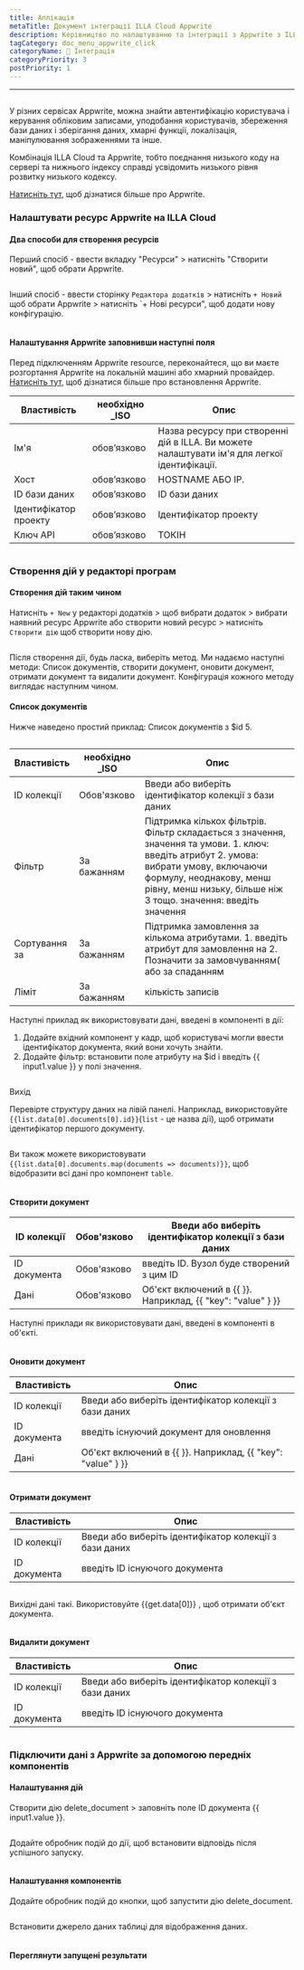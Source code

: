 ```yaml
---
title: Аплікація
metaTitle: Документ інтеграції ILLA Cloud Appwrite
description: Керівництво по налаштуванню та інтеграції з Appwrite з ILLA Cloud
tagCategory: doc_menu_appwrite_click
categoryName: 🔨 Інтеграція
categoryPriority: 3
postPriority: 1
---
```


* * *

## <Heading hidden>База даних Appwrite</Heading>

У різних сервісах Appwrite, можна знайти автентифікацію користувача і керування обліковим записами, уподобання користувачів, збереження бази даних і зберігання даних, хмарні функції, локалізація, маніпулювання зображеннями та інше. 

Комбінація ILLA Cloud та Appwrite, тобто поєднання низького коду на сервері та нижнього індексу справді усвідомить низького рівня розвитку низького кодексу.

[Натисніть тут](https://appwrite.io/), щоб дізнатися більше про Appwrite.

### Налаштувати ресурс Appwrite на ILLA Cloud

#### Два способи для створення ресурсів

Перший спосіб - ввести вкладку "Ресурси" > натисніть "Створити новий", щоб обрати Appwrite. 

<img src='https://cdn.illacloud.com/official-website/img/docs/assemble/appwrite1.png' alt="" />

Інший спосіб - ввести сторінку `Редактора додатків` > натисніть `+ Новий` щоб обрати Appwrite > натисніть \`+ Нові ресурси", щоб додати нову конфігурацію. 

<img src='https://cdn.illacloud.com/official-website/img/docs/assemble/appwrite2.png' alt="" />

#### Налаштування Appwrite заповнивши наступні поля

Перед підключенням Appwrite resource, переконайтеся, що ви маєте розгортання Appwrite на локальній машині або хмарний провайдер. [Натисніть тут](https://appwrite.io/docs/installation), щоб дізнатися більше про встановлення Appwrite. 

| Властивість           | необхідно \_ISO | Опис                                                                                          |
| --------------------- | --------------- | --------------------------------------------------------------------------------------------- |
| Ім'я                  | обов’язково     | Назва ресурсу при створенні дій в ILLA. Ви можете налаштувати ім'я для легкої ідентифікації.  |
| Хост                  | обов’язково     | HOSTNAME АБО IP.                                                                              |
| ID бази даних         | обов’язково     | ID бази даних                                                                                 |
| Ідентифікатор проекту | обов’язково     | Ідентифікатор проекту                                                                         |
| Ключ API              | обов’язково     | ТОКІН                                                                                         |

<img src='https://cdn.illacloud.com/official-website/img/docs/assemble/appwrite3.png' alt="" />

### Створення дій у редакторі програм

#### Створення дій таким чином

Натисніть `+ New` у редакторі додатків > щоб вибрати додаток > вибрати наявний ресурс Appwrite або створити новий ресурс > натисніть `Створити дію` щоб створити нову дію. 

<img src='https://cdn.illacloud.com/official-website/img/docs/assemble/appwrite4.png' alt="" />

Після створення дії, будь ласка, виберіть метод. Ми надаємо наступні методи: Список документів, створити документ, оновити документ, отримати документ та видалити документ. Конфігурація кожного методу виглядає наступним чином. 

#### Список документів

Нижче наведено простий приклад: Список документів з $id 5. 

<img src='https://cdn.illacloud.com/official-website/img/docs/assemble/appwrite5.png' alt="" />

| Властивість   | необхідно \_ISO | Опис                                                                                                                                                                                                                                  |
| ------------- | --------------- | ------------------------------------------------------------------------------------------------------------------------------------------------------------------------------------------------------------------------------------- |
| ID колекції   | Обов'язково     | Введи або виберіть ідентифікатор колекції з бази даних                                                                                                                                                                                |
| Фільтр        | За бажанням     | Підтримка кількох фільтрів. Фільтр складається з значення, значення та умови. 1. ключ: введіть атрибут 2. умова: вибрати умову, включаючи формулу, неоднакову, менш рівну, менш низьку, більше ніж 3 тощо. значення: введіть значення |
| Сортування за | За бажанням     | Підтримка замовлення за кількома атрибутами. 1. введіть атрибут для замовлення на 2. Позначити за замовчуванням( або за спаданням                                                                                                     |
| Ліміт         | За бажанням     | кількість записів                                                                                                                                                                                                                     |

Наступні приклад як використовувати дані, введені в компоненті в дії:

1.  Додайте вхідний компонент у кадр, щоб користувачі могли ввести ідентифікатор документа, який вони хочуть знайти.  
2.  Додайте фільтр: встановити поле атрибуту на $id і введіть {{ input1.value }} у полі значення. 

<img src='https://cdn.illacloud.com/official-website/img/docs/assemble/appwrite6.png' alt="" />

Вихід

Перевірте структуру даних на лівій панелі. Наприклад, використовуйте `{{list.data[0].documents[0].id}}`(`list` - це назва дії), щоб отримати ідентифікатор першого документу. 

<img src='https://cdn.illacloud.com/official-website/img/docs/assemble/appwrite7.png' alt="" />

Ви також можете використовувати `{{list.data[0].documents.map(documents => documents)}}`, щоб відобразити всі дані про компонент `table`. 

<img src='https://cdn.illacloud.com/official-website/img/docs/assemble/appwrite8.png' alt="" />

#### Створити документ

| ID колекції  | Обов'язково | Введи або виберіть ідентифікатор колекції з бази даних      |
| ------------ | ----------- | ----------------------------------------------------------- |
| ID документа | Обов'язково | введіть ID. Вузол буде створений з цим ID                   |
| Дані         | Обов'язково | Об'єкт включений в {{ }}. Наприклад, {{ "key": "value" } }} |

Наступні приклади як використовувати дані, введені в компоненті в об'єкті. 

<img src='https://cdn.illacloud.com/official-website/img/docs/assemble/appwrite9.png' alt="" />

#### Оновити документ

| Властивість  | Опис                                                        |
| ------------ | ----------------------------------------------------------- |
| ID колекції  | Введи або виберіть ідентифікатор колекції з бази даних      |
| ID документа | введіть існуючий документ для оновлення                     |
| Дані         | Об'єкт включений в {{ }}. Наприклад, {{ "key": "value" } }} |

<img src='https://cdn.illacloud.com/official-website/img/docs/assemble/appwrite10.png' alt="" />

#### Отримати документ

| Властивість  | Опис                                                   |
| ------------ | ------------------------------------------------------ |
| ID колекції  | Введи або виберіть ідентифікатор колекції з бази даних |
| ID документа | введіть ID існуючого документа                         |

<img src='https://cdn.illacloud.com/official-website/img/docs/assemble/appwrite11.png' alt="" />

Вихідні дані такі. Використовуйте {{get.data[0]}} , щоб отримати об'єкт документа.

<img src='https://cdn.illacloud.com/official-website/img/docs/assemble/appwrite12.png' alt="" />

#### Видалити документ

| Властивість  | Опис                                                   |
| ------------ | ------------------------------------------------------ |
| ID колекції  | Введи або виберіть ідентифікатор колекції з бази даних |
| ID документа | введіть ID існуючого документа                         |

<img src='https://cdn.illacloud.com/official-website/img/docs/assemble/appwrite13.png' alt="" />

### Підключити дані з Appwrite за допомогою передніх компонентів

#### Налаштування дій

Створити дію delete_document > заповніть поле ID документа {{ input1.value }}. 

<img src='https://cdn.illacloud.com/official-website/img/docs/assemble/appwrite14.png' alt="" />

Додайте обробник подій до дії, щоб встановити відповідь після успішного запуску. 

<img src='https://cdn.illacloud.com/official-website/img/docs/assemble/appwrite15.png' alt="" />

#### Налаштування компонентів

Додайте обробник подій до кнопки, щоб запустити дію delete_document. 

<img src='https://cdn.illacloud.com/official-website/img/docs/assemble/appwrite16.png' alt="" />

Встановити джерело даних таблиці для відображення даних. 

<img src='https://cdn.illacloud.com/official-website/img/docs/assemble/appwrite17.png' alt="" />

#### Переглянути запущені результати

<img src='https://cdn.illacloud.com/official-website/img/docs/assemble/appwrite18.gif' alt="" />
